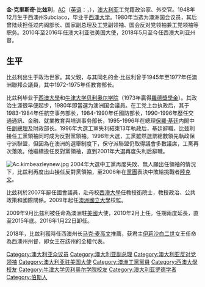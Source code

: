 {{noteTA
|G1=PoliticiansUK
|G2=Country
|1=zh-cn:西澳大利亚州;zh-hk:西澳州;
}}
{{Infobox ambassador
| honorific-prefix  = [[尊敬的|尊敬的]]
| name              = 金·比兹利 阁下
| original_name = His Excellency the Hon. Kim Beazley
| honorific-suffix  = [[Order_of_Australia|AC]]
| image             = Kim Beazley crop.jpg
| office            = 第33任[[西澳州總督|西澳州總督]]
| term_start        = 2018年5月1日
| term_end          =
| lieutenant_governor = 
| monarch           = [[伊丽莎白二世|伊丽莎白二世]]
| nominator         = [[馬克·麥高文|馬克·麥高文]]
| predecessor       = Kerry Sanderson
| successor         = 
| office2           = [[澳大利亚|澳大利亚]]驻[[美国|美国]][[大使|大使]]
| term_start2       = 2010年2月17日
| term_end2         = 2016年1月22日
| primeminister2    = [[陆克文|陆克文]]<br />[[朱莉亚·吉拉德|朱莉亚·吉拉德]]<br />[[托尼·阿博特|托尼·阿博特]]<br />[[马尔科姆·特恩布尔|马尔科姆·特恩布尔]]
| predecessor2      = Dennis Richardson
| successor2        = Joe Hockey
| office3           = [[澳大利亚众议院|澳大利亚众议院]][[澳大利亚反对党领袖列表|反對黨領袖]]<br>兼[[澳大利亚工党#澳大利亚工党党魁列表|澳洲工黨領袖]]
| term_start3      = 2005年1月28日
| term_end3        = 2006年12月4日
| primeminister3   = [[约翰·霍华德|约翰·霍华德]]
| deputy3          = Jenny Macklin
| predecessor3     = Mark Latham
| successor3       = [[陆克文|陆克文]]
| term_start4      = 1996年3月19日
| term_end4        = 2001年11月22日
| primeminister4   = [[约翰·霍华德|约翰·霍华德]]
| deputy4  = Gareth Evans<br />Simon Crean
| predecessor4     = [[约翰·霍华德|约翰·霍华德]]（反對黨領袖）<br>[[保羅·基廷|保羅·基廷]]（工黨領袖）
| successor4       = Simon Crean
| office5          = [[澳大利亚副总理|澳大利亚副总理]]<br>兼澳大利亚工党副领袖
| term_start5      = 1995年6月20日
| term_end5        = 1996年3月11日
| primeminister5   = [[保罗·基廷|保罗·基廷]]
| predecessor5     = Brian Howe
| successor5       = Tim Fischer
| office6         = 澳大利亚众议院 <br /> [[布蘭德_(澳大利亞國會選區)|布蘭德选区]]议员
| term_start6     = 1996年3月2日
| term_end6       = 2007年10月17日
| predecessor6    =Wendy Fatin
| successor6      = [[蓋瑞·格雷|蓋瑞·格雷]]
| office7         = 澳大利亚众议院 <br />[[斯旺_(澳大利亞國會選區)|斯旺選區]]议员
| term_start7     = 1980年10月18日
| term_end7       = 1996年3月2日
| predecessor7    = John Martyr
| successor7      = Don Randall
| birth_name       = 金·克里斯奇·比兹利<br>Kim Christian Beazley
| birth_date       = {{Birth date and age|df=yes|1948|12|14}}
| birth_place      = {{AUS}}[[西澳大利亚州|西澳大利亚州]] Subiaco
| death_date       = 
| death_place      = 
| spouse           = {{marriage|Mary Ciccarelli<br />|1974|1988|reason={{abbr|离婚|divorced}}}}<br />{{marriage|Susie Annus<br />|1990}}
| children         = 3
| party            = [[澳大利亚工党|澳大利亚工党]]
| alma_mater       = [[西澳大学|西澳大学]] 
}}

'''金·克里斯奇·比兹利'''，[[Order_of_Australia|AC]]（[[英语|英语]]：'''{{lang|en|Kim Christian Beazley}}'''，{{bd|1948年|12月14日|catIdx=Beazley}}），[[澳大利亚|澳大利亚]]工党籍政治家、外交官。1948年12月生于西澳州Subciaco，毕业于[[西澳大学|西澳大学]]。1980年当选为澳洲国会议员，其后曾陆续担任过内阁部长、国家副总理及工党副领袖、国会反对党领袖兼工党领袖等职务。2010年至2016年任澳大利亚驻美国大使，2018年5月至今任西澳大利亚州督。

== 生平 ==
比兹利出生于政治世家。其父親，与其同名的金·比兹利曾于1945年至1977年任澳洲聯邦众議員，其中1972-1975年任教育部长。

比兹利毕业于[[西澳大學|西澳大學]]和[[牛津大学贝利奥尔学院|牛津大学贝利奥尔学院]]（1973年贏得[[羅德獎學金|羅德獎學金]]）。其政治生涯很早便起步，1980年即當選为澳洲国会議員。在工党上台执政后，其于1983-1984年任航空事务部长，1984-1990年任國防部长，1990-1996年歷任交通通訊、金融、就業教育與培训事务部长，1995-1996年在總理[[保羅·基廷|保羅·基廷]]内閣中任[[澳大利亚副总理|副總理]]及財政部长。1996年大選工黨失利結束13年執政后，基廷辭職，比兹利接任工黨領袖同时成为反對黨領袖。1998年大選，工黨雖然選票總數領先執政保守派聯盟，但因為在澳洲的選舉制度下，保守派聯盟仍取得議會多數議席，工黨再次落敗。他繼續擔任反對黨領袖，直到2001年大選再度失利后辭職。

[[File:Ac.kimbeazleynew.jpg|thumb]]
2004年大選中工黨再度失敗、無人願出任領袖的情況下，比兹利再度出山接任反對黨領袖，至2006年在[[黨團|黨團]]表決中敗給挑戰者[[陸克文|陸克文]]。

比兹利於2007年辭任國會議員，赴母校[[西澳大學|西澳大學]]任教授銜院士，教授政治、公共政策和國際關係。2009年起任[[澳洲國立大學|澳洲國立大學]]校監。

2009年9月比兹利被任命為澳洲駐[[美國|美國]]大使，2010年2月上任。任期兩度延長，直至2015年底。2016年1月22日卸任。

2018年，比兹利獲時任西澳州长[[马克·麦高文|马克·麦高文]]推薦，获君主[[伊莉沙白二世|伊莉沙白二世]]女王任命為西澳州州督，即女王在該州的全權代表。

{{Authority control}}

{{start box}}
{{s-before|[[保羅·基廷|保羅·基廷]]}}
{{s-title|[[澳大利亚工党|澳大利亚工党]]领袖|1996年 - 2001年}}
{{s-after|[[西门·克林|西门·克林]]}}
{{s-before|[[马克·莱瑟姆|马克·莱瑟姆]]}}
{{s-title|[[澳大利亚工党|澳大利亚工党]]领袖|2005年 - 2006年}}
{{s-after|[[陆克文|陆克文]]}}
{{end box}}

{{DEFAULTSORT:Beazley, Kim}}
[[Category:澳大利亚众议员|Category:澳大利亚众议员]]
[[Category:澳大利亚副总理|Category:澳大利亚副总理]]
[[Category:澳大利亚反对党领袖|Category:澳大利亚反对党领袖]]
[[Category:澳大利亚驻美国大使|Category:澳大利亚驻美国大使]]
[[Category:澳洲工黨黨員|Category:澳洲工黨黨員]]
[[Category:西澳大學校友|Category:西澳大學校友]]
[[Category:牛津大学贝利奥尔学院校友|Category:牛津大学贝利奥尔学院校友]]
[[Category:澳大利亚罗德学者|Category:澳大利亚罗德学者]]
[[Category:伯斯人|Category:伯斯人]]